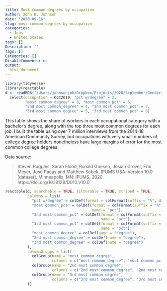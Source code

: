 ```yaml
---
title: Most common degrees by occupation
author: John D. Johnson
date: '2020-09-16'
slug: most-common-degrees-by-occupation
categories:
  - Jobs
  - United States
tags: []
Description: ''
Tags: []
Categories: []
DisableComments: no
output: 
  html_document
---
```


```r
library(tidyverse)
library(reactable)
d <- readRDS("/Users/johnsonjoh/Dropbox/Projects/2020/September/GenderIncome/data/DegreesAndOccupations.rds") %>%
  select(occupation = OCC2010, "pct w/degree" = 2,
         "most common_degree" = 3, "most common_pct" = 6,
         "2nd most common_degree" = 4, "2nd most common_pct" = 7,
         "3rd most common_degree" = 5, "3rd most common_pct" = 8)
```

This table shows the share of workers in each occupational category with a bachelor's degree, along with the top three most common degrees for each job. I built the table using over 7 million interviews from the 2014-18 American Community Survey, but occupations with very small numbers of college degree holders nonetheless have large margins of error for the most common college degrees.

Data source:

> Steven Ruggles, Sarah Flood, Ronald Goeken, Josiah Grover, Erin Meyer, Jose Pacas and Matthew Sobek. IPUMS USA: Version 10.0 [dataset]. Minneapolis, MN: IPUMS, 2020.
https://doi.org/10.18128/D010.V10.0

```r
reactable(d, searchable = TRUE, filterable = TRUE, striped = TRUE,
          columns = list(
            "pct w/degree" = colDef(format = colFormat(suffix = "%", digits = 0)),
            "most common_pct" = colDef(format = colFormat(suffix = "%", digits = 0),
                                       name = "pct"),
            "2nd most common_pct" = colDef(format = colFormat(suffix = "%", digits = 0),
                                           name = "pct"),
            "3rd most common_pct" = colDef(format = colFormat(suffix = "%", digits = 0),
                                           name = "pct"),
            "most common_degree" = colDef(name = "degree"),
            "2nd most common_degree" = colDef(name = "degree"),
            "3rd most common_degree" = colDef(name = "degree")
          ),
          columnGroups = list(
            colGroup(name = "most common degree", 
                     columns = c("most common_degree", "most common_pct")),
            colGroup(name = "2nd most common degree", 
                     columns = c("2nd most common_degree", "2nd most common_pct")),
            colGroup(name = "3rd most common degree", 
                     columns = c("3rd most common_degree", "3rd most common_pct"))
          ))

```
